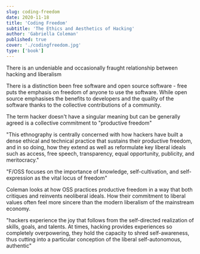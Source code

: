 ```yaml
---
slug: coding-freedom
date: 2020-11-18
title: 'Coding Freedom'
subtitle: 'The Ethics and Aesthetics of Hacking'
author: 'Gabriella Coleman'
published: true
cover: './codingfreedom.jpg'
type: ['book']
---
```


There is an undeniable and occasionally fraught relationship between hacking and liberalism

There is a distinction been free software and open source software - free puts the emphasis on freedom of anyone to use the software. While open source emphasises the benefits to developers and the quality of the software thanks to the collective contributions of a community.

The term hacker doesn't have a singular meaning but can be generally agreed is a collective commitment to "productive freedom"

"This ethnography is centrally concerned with how hackers have built a dense ethical and technical practice that sustains their productive freedom, and in so doing, how they extend as well as reformulate key liberal ideals such as access, free speech, transparency, equal opportunity, publicity, and meritocracy."

"F/OSS focuses on the importance of knowledge, self-cultivation, and self-expression as the vital locus of freedom"

Coleman looks at how OSS practices productive freedom in a way that both critiques and reinvents neoliberal ideals. How their commitment to liberal values often feel more sincere than the modern liberalism of the mainstream economy.

"hackers experience the joy that follows from the self-directed realization of skills, goals, and talents. At times, hacking provides experiences so completely overpowering, they hold the capacity to shred self-awareness, thus cutting into a particular conception of the liberal self-autonomous, authentic"
